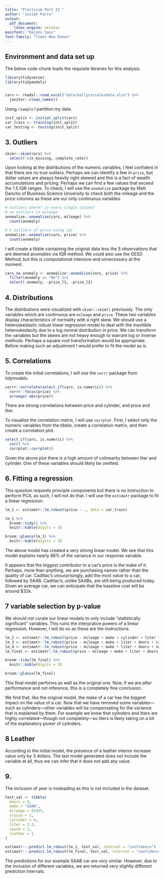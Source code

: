 ```yaml
---
title: "Practicum Part II "
author: "Josiah Parry"
output:
  pdf_document:
    latex_engine: xelatex
mainfont: "DejaVu Sans"
font-family: "Times New Roman"
---
```



## Environment and data set up

The below code chunk loads the requisite libraries for this analysis. 

```r
library(tidyverse)
library(tidymodels)


cars <- readxl::read_excel("data/kellycarsalesdata.xlsx") %>% 
  janitor::clean_names()
```

Using `rsample` I partition my data. 

```r
init_split <- initial_split(cars)
car_train <- training(init_split)
car_testing <- testing(init_split)
```

## 3. Outliers 

```r
skimr::skim(cars) %>% 
  select(-c(n_missing, complete_rate))
```

Upon looking at the distributions of the numeric variables, I feel confident in that there are no true outliers. Perhaps we can identify a few in `price`, but dollar values are always heavily right skewed and this is a fact of wealth accumulations and pricing. Perhaps we can find a few values that exceed the 1.5 IQR ranges. To check, I will use the `anomalize` package by Matt Dancho of Business Science University to check both the mileage and the price columns as these are our only continuous variables. 


```r
# outliers where? in every single column?
# no outliers in mileage
anomalize::anomalize(cars, mileage) %>% 
  count(anomaly)

# 5 outliers of price using iqr
anomalize::anomalize(cars, price) %>% 
  count(anomaly)
```

I will create a tibble containing the original data less the 5 observations that are deemed anomalies via IQR method. We could also use the GESD Method, but this is computational intensive and unnecessary at the moment. 

```r
cars_no_anomaly <- anomalize::anomalize(cars, price) %>% 
  filter(anomaly == "No") %>% 
  select(-anomaly, -price_l1, -price_l2)
```

## 4. Distributions

The distributions were visualized with `skimr::skim()` previously. The only variables which are continuous are `mileage` and `price`. These two variables display characteristics of normality with a right skew. We should use a heteroskedastic robust linear regression model to deal with the inevitible heteroskedacity due to a log normal distribution in price. We can transform the variables but the skews are not heavy enough to warrant log or inverse methods. Perhaps a square root transformation would be appropriate. Before making such an adjustment I would prefer to fit the model as is.

## 5. Correlations

To create the initial correlations, I will use the `corrr` package from tidymodels.

```r
corrr::correlate(select_if(cars, is.numeric)) %>% 
  corrr::focus(price) %>% 
  arrange(-abs(price))
```
There are strong correlations between price and cylinder, and price and liter.

To visualize the correlation matrix, I will use `corrplot`. First, I select only the numeric variables from the tibble, create a correlation matrix, and then create a correlation plot.

```r
select_if(cars, is.numeric) %>% 
  cor() %>% 
  corrplot::corrplot()
```

Given the above plot there is a high amount of colinearity between liter and cylinder. One of these variables should likely be omitted. 

## 6. Fitting a regression

This question requests principle components but there is no instruction to perform PCA, as such, I will not do that. I will use the `estimatr` package to fit a linear regression.

```r
lm_1 <- estimatr::lm_robust(price ~ ., data = car_train) 

lm_1 %>% 
  broom::tidy() %>% 
  knitr::kable(digits = 3)
```


```r
broom::glance(lm_1) %>% 
  knitr::kable(digits = 3)
```

The above model has created a very strong linear model. We see that this model explains nearly 88% of the variance in our response variable. 

It appears that the biggest contributor to a car's price is the make of it. Perhaps, more than anything, we are purchasing names rather than the quality of car. Cadillac's unsurprisingly, add the most value to a car, followed by SAAB. Cadillac's, unlike SAABs, are still being produced today. Given an average car, we can anticipate that the baseline cost will be around $32k.


## 7 variable selection by p-value

We should not curate our linear models to only include "statistically significant" variables. This ruins the interprative powers of a linear regression. However, I will do so as these are the instructions. 

```r
lm_2 <- estimatr::lm_robust(price ~ mileage + make + cylinder + liter + doors + cruise + sound, data = car_train)
lm_3 <- estimatr::lm_robust(price ~ mileage + make + liter + doors + cruise + sound, data = car_train)
lm_4 <- estimatr::lm_robust(price ~ mileage + make + liter + doors + sound, data = car_train)
lm_final <- estimatr::lm_robust(price ~ mileage + make + liter + doors, data = car_train)
```

```r
broom::tidy(lm_final) %>% 
  knitr::kable(digits = 3)
```


```r
broom::glance(lm_final)
```

This final model performs as well as the original one. Now, if we are after performance and not inference, this is a completely fine conclusion. 

We find that, like the original model, the make of a car has the biggest impact on the value of a car. Now that we have removed some variables—such as cylinders—other variables will be compensating for the variance that is explained by them. For example we know that cylinders and liters are highly correlated—though not completely—so liters is likely taking on a bit of the explanatory power of cylinders. 


## 8 Leather

According to the initial model, the presence of a leather interior increase value only by 3 dollars. The last model generated does not include the variable at all, thus we can infer that it does not add any value.

## 9.

The inclusion of year is misleading as this is not included in the dataset. 

```r
test_val <- tibble(
  doors = 4,
  make = "SAAB",
  mileage = 61435,
  cruise = 1,
  cylinder = 4,
  liter = 2.3,
  sound = 1,
  leather = 1
)

estimatr:::predict.lm_robust(lm_1, test_val, interval = "confidence")
estimatr:::predict.lm_robust(lm_final, test_val, interval = "confidence")
```

The predictions for our example SAAB car are _very_ similar. However, due to the inclusion of different variables, we are returned very slightly different prediction intervals. 